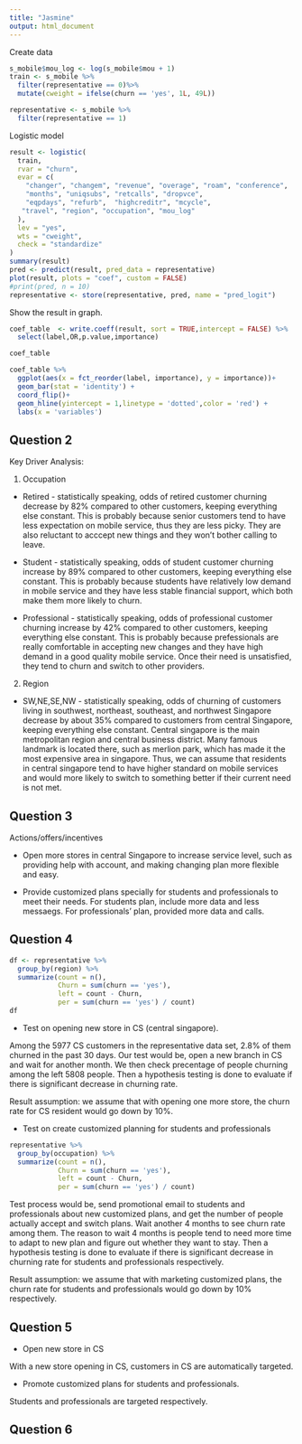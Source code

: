 ```yaml
---
title: "Jasmine"
output: html_document
---
```


Create data
```r
s_mobile$mou_log <- log(s_mobile$mou + 1)
train <- s_mobile %>%
  filter(representative == 0)%>%
  mutate(cweight = ifelse(churn == 'yes', 1L, 49L))

representative <- s_mobile %>%
  filter(representative == 1)
```

Logistic model

```r
result <- logistic(
  train, 
  rvar = "churn", 
  evar = c(
    "changer", "changem", "revenue", "overage", "roam", "conference", 
    "months", "uniqsubs", "retcalls", "dropvce", 
    "eqpdays", "refurb",  "highcreditr", "mcycle", 
   "travel", "region", "occupation", "mou_log"
  ), 
  lev = "yes", 
  wts = "cweight", 
  check = "standardize"
)
summary(result)
pred <- predict(result, pred_data = representative)
plot(result, plots = "coef", custom = FALSE)
#print(pred, n = 10)
representative <- store(representative, pred, name = "pred_logit")
```

Show the result in graph.
```r
coef_table  <- write.coeff(result, sort = TRUE,intercept = FALSE) %>%
  select(label,OR,p.value,importance)

coef_table

coef_table %>%
  ggplot(aes(x = fct_reorder(label, importance), y = importance))+
  geom_bar(stat = 'identity') +
  coord_flip()+
  geom_hline(yintercept = 1,linetype = 'dotted',color = 'red') +
  labs(x = 'variables')

```

## Question 2

Key Driver Analysis:

1. Occupation

* Retired - statistically speaking, odds of retired customer churning decrease by 82% compared to other customers, keeping everything else constant. This is probably because senior customers tend to have less expectation on mobile service, thus they are less picky. They are also reluctant to acccept new things and they won't bother calling to leave.

* Student - statistically speaking, odds of student customer churning increase by 89% compared to other customers, keeping everything else constant. This is probably because students have relatively low demand in mobile service and they have less stable financial support, which both make them more likely to churn.

* Professional - statistically speaking, odds of professional customer churning increase by 42% compared to other customers, keeping everything else constant. This is probably because prefessionals are really comfortable in accepting new changes and they have high demand in a good quality mobile service. Once their need is unsatisfied, they tend to churn and switch to other providers.


2. Region

* SW,NE,SE,NW - statistically speaking, odds of churning of customers living in southwest, northeast, southeast, and northwest Singapore decrease by about 35% compared to customers from central Singapore, keeping everything else constant. Central singapore is the main metropolitan region and central business district. Many famous landmark is located there, such as merlion park, which has made it the most expensive area in singapore. Thus, we can assume that residents in central singapore tend to have higher standard on mobile services and would more likely to switch to something better if their current need is not met.

## Question 3

Actions/offers/incentives

* Open more stores in central Singapore to increase service level, such as providing help with account, and making changing plan more flexible and easy.

* Provide customized plans specially for students and professionals to meet their needs. For students plan, include more data and less messaegs. For professionals' plan, provided more data and calls.


## Question 4

```r
df <- representative %>%
  group_by(region) %>%
  summarize(count = n(),
            Churn = sum(churn == 'yes'),
            left = count - Churn,
            per = sum(churn == 'yes') / count)
df
```

* Test on opening new store in CS (central singapore). 

Among the 5977 CS customers in the representative data set, 2.8% of them churned in the past 30 days. Our test would be, open a new branch in CS and wait for another month. We then check precentage of people churning among the left 5808 people. Then a hypothesis testing is done to evaluate if there is significant decrease in churning rate.

Result assumption: we assume that with opening one more store, the churn rate for CS resident would go down by 10%.

* Test on create customized planning for students and professionals

```r
representative %>%
  group_by(occupation) %>%
  summarize(count = n(),
            Churn = sum(churn == 'yes'),
            left = count - Churn,
            per = sum(churn == 'yes') / count)
```

Test process would be, send promotional email to students and professionals about new customized plans, and get the number of people actually accept and switch plans. Wait another 4 months to see churn rate among them. The reason to wait 4 months is people tend to need more time to adapt to new plan and figure out whether they want to stay. Then a hypothesis testing is done to evaluate if there is significant decrease in churning rate for students and professionals respectively.

Result assumption: we assume that with marketing customized plans, the churn rate for students and professionals would go down by 10% respectively.


## Question 5

* Open new store in CS

With a new store opening in CS, customers in CS are automatically targeted.

* Promote customized plans for students and professionals.

Students and professionals are targeted respectively.

## Question 6

